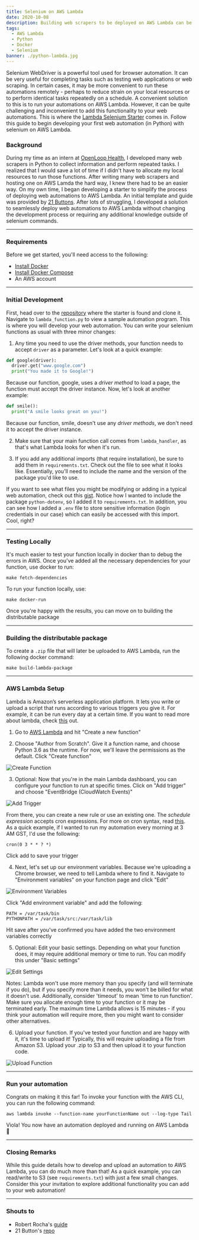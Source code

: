 ```yaml
---
title: Selenium on AWS Lambda 
date: 2020-10-08
description: Building web scrapers to be deployed on AWS Lambda can be challenging. I'll discuss how and why I created a Lambda Selenium Starter and how to use it!
tags:
  - AWS Lambda
  - Python
  - Docker
  - Selenium
banner: ./python-lambda.jpg
---
```


Selenium WebDriver is a powerful tool used for browser automation. It can be very useful for completing tasks such as testing web applications or web scraping. In certain cases, it may be more convenient to run these automations remotely - perhaps to reduce strain on your local resources or to perform identical tasks repeatedly on a schedule. A convenient solution to this is to run your automations on AWS Lambda. However, it can be quite challenging and inconvenient to add this functionality to your web automations. This is where the [Lambda Selenium Starter](https://github.com/OpenLoopHealth/OpenLoopHealth.com) comes in. Follow this guide to begin developing your first web automation (in Python) with selenium on AWS Lambda.

### Background

During my time as an intern at [OpenLoop Health](https://openloophealth.com/), I developed many web scrapers in Python to collect information and perform repeated tasks. I realized that I would save a lot of time if I didn't have to allocate my local resources to run those functions. After writing many web scrapers and hosting one on AWS Lamda the hard way, I knew there had to be an easier way. On my own time, I began developing a starter to simplify the process of deploying web automations to AWS Lambda. An initial template and guide was provided by [21 Buttons](https://github.com/jairovadillo/pychromeless/). After lots of struggling, I developed a solution to seamlessly deploy web automations to AWS Lambda without changing the development process or requiring any additional knowledge outside of selenium commands.  

---

### Requirements

Before we get started, you'll need access to the following:

- [Install Docker](https://docs.docker.com/engine/installation/#get-started)
- [Install Docker Compose](https://docs.docker.com/compose/install/#install-compose)
- An AWS account 

---

### Initial Development

First, head over to the [repository](https://github.com/OpenLoopHealth/lambda-selenium-starter) where the starter is found and clone it. Navigate to `lambda_function.py` to view a sample automation program. This is where you will develop your web automation. You can write your selenium functions as usual with three minor changes: 

1. Any time you need to use the driver methods, your function needs to accept `driver` as a parameter. Let's look at a quick example:

```:title=lambda_function.py {2}
def google(driver):
  driver.get("www.google.com")
  print("You made it to Google!")
```

Because our function, google, uses a *driver method* to load a page, the function must accept the driver instance. Now, let's look at another example:

```:title=lambda_function.py
def smile():
  print("A smile looks great on you!")
```

Because our function, smile, doesn't use any *driver methods*, we don't need it to accept the driver instance. 

2. Make sure that your main function call comes from `lambda_handler`, as that's what Lambda looks for when it's run. 

3. If you add any additional imports (that require installation), be sure to add them in `requirements.txt`. Check out the file to see what it looks like. Essentially, you'll need to include the name and the version of the package you'd like to use.

If you want to see what files you might be modifying or adding in a typical web automation, check out this [gist](https://gist.github.com/noahsburroughs/37f5746ea55f0bc9a9228cea164fec52). Notice how I wanted to include the package `python-dotenv`, so I added it to `requirements.txt`. In addition, you can see how I added a `.env` file to store sensitive information (login credentials in our case) which can easily be accessed with this import. Cool, right?

--- 

### Testing Locally

It's much easier to test your function locally in docker than to debug the errors in AWS. Once you've added all the necessary dependencies for your function, use docker to run:

```noLineNumbers
make fetch-dependencies
```

To run your function locally, use: 

```noLineNumbers
make docker-run
```

Once you're happy with the results, you can move on to building the distributable package

---

### Building the distributable package

To create a `.zip` file that will later be uploaded to AWS Lambda, run the following docker command: 

```noLineNumbers
make build-lambda-package
```

---


### AWS Lambda Setup 

Lambda is Amazon’s serverless application platform. It lets you write or upload a script that runs according to various triggers you give it. For example, it can be run every day at a certain time. If you want to read more about lambda, check [this](https://docs.aws.amazon.com/lambda/latest/dg/welcome.html) out.

1. Go to [AWS Lambda](https://console.aws.amazon.com/lambda/) and hit "Create a new function" 

2. Choose "Author from Scratch". Give it a function name, and choose Python 3.6 as the runtime. For now, we'll leave the permissions as the default. Click "Create function"

![Create Function](./create-function.jpg)

3. Optional: Now that you're in the main Lambda dashboard, you can configure your function to run at specific times. Click on "Add trigger" and choose "EventBridge (CloudWatch Events)"

![Add Trigger](./add-trigger.jpg)

From there, you can create a new rule or use an existing one. The *schedule expression* accepts cron expressions. For more on cron syntax, read [this](https://docs.aws.amazon.com/lambda/latest/dg/tutorial-scheduled-events-schedule-expressions.html). As a quick example, if I wanted to run my automation every morning at 3 AM GST, I'd use the following:

```noLineNumbers
cron(0 3 * * ? *)
```

Click add to save your trigger

4. Next, let's set up our environment variables. Because we're uploading a Chrome browser, we need to tell Lambda where to find it. Navigate to "Environment variables" on your function page and click "Edit"

![Environment Variables](./environment-variables.jpg)

Click "Add environment variable" and add the following:

```
PATH = /var/task/bin
PYTHONPATH = /var/task/src:/var/task/lib
```

Hit save after you've confirmed you have added the two environment variables correctly

5. Optional: Edit your basic settings. Depending on what your function does, it may require additional memory or time to run. You can modify this under "Basic settings"

![Edit Settings](./edit-settings.jpg)

Notes: Lambda won't use more memory than you specify (and will terminate if you do), but if you specify more than it needs, you won't be billed for what it doesn't use. Additionally, consider 'timeout' to mean 'time to run function'. Make sure you allocate enough time to your function or it may be terminated early. The maximum time Lambda allows is 15 minutes - if you think your automation will require more, then you might want to consider other alternatives.

6. Upload your function. If you've tested your function and are happy with it, it's time to upload it! Typically, this will require uploading a file from Amazon S3. Upload your .zip to S3 and then upload it to your function code. 

![Upload Function](./upload-function.jpg)

--- 

### Run your automation

Congrats on making it this far! To invoke your function with the AWS CLI, you can run the following command:

```noLineNumbers
aws lambda invoke --function-name yourFunctionName out --log-type Tail
```

Viola! You now have an automation deployed and running on AWS Lambda 🚀

---

### Closing Remarks

While this guide details how to develop and upload an automation to AWS Lambda, you can do much more than that! As a quick example, you can read/write to S3 (see `requirements.txt`) with just a few small changes. Consider this your invitation to explore additional functionality you can add to your web automation!

---

### Shouts to

- Robert Rocha's [guide](https://robertorocha.info/setting-up-a-selenium-web-scraper-on-aws-lambda-with-python/)
- 21 Button's [repo](https://github.com/jairovadillo/pychromeless)
